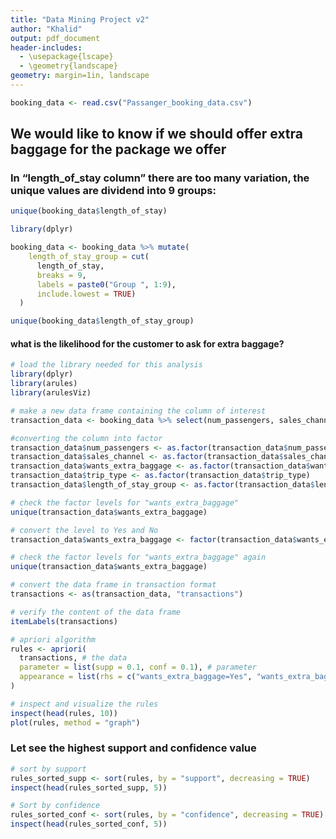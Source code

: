 ---
title: "Data Mining Project v2"
author: "Khalid"
output: pdf_document
header-includes:
  - \usepackage{lscape}
  - \geometry{landscape}
geometry: margin=1in, landscape
---

```{r}
booking_data <- read.csv("Passanger_booking_data.csv")
```

## We would like to know if we should offer extra baggage for the package we offer

### In "length_of_stay column" there are too many variation, the unique values are dividend into 9 groups:

```{r}
unique(booking_data$length_of_stay)

library(dplyr)

booking_data <- booking_data %>% mutate(
    length_of_stay_group = cut(
      length_of_stay,
      breaks = 9,
      labels = paste0("Group ", 1:9),
      include.lowest = TRUE)
  )

unique(booking_data$length_of_stay_group)
```

#### what is the likelihood for the customer to ask for extra baggage?

```{r}
# load the library needed for this analysis
library(dplyr)
library(arules)
library(arulesViz)

# make a new data frame containing the column of interest
transaction_data <- booking_data %>% select(num_passengers, sales_channel, wants_extra_baggage, trip_type, length_of_stay_group)

#converting the column into factor
transaction_data$num_passengers <- as.factor(transaction_data$num_passengers)
transaction_data$sales_channel <- as.factor(transaction_data$sales_channel)
transaction_data$wants_extra_baggage <- as.factor(transaction_data$wants_extra_baggage)
transaction_data$trip_type <- as.factor(transaction_data$trip_type)
transaction_data$length_of_stay_group <- as.factor(transaction_data$length_of_stay_group)

# check the factor levels for "wants_extra_baggage"
unique(transaction_data$wants_extra_baggage)

# convert the level to Yes and No
transaction_data$wants_extra_baggage <- factor(transaction_data$wants_extra_baggage, levels = c(0, 1), labels = c("No", "Yes"))

# check the factor levels for "wants_extra_baggage" again
unique(transaction_data$wants_extra_baggage)

# convert the data frame in transaction format
transactions <- as(transaction_data, "transactions")

# verify the content of the data frame
itemLabels(transactions)

# apriori algorithm
rules <- apriori(
  transactions, # the data
  parameter = list(supp = 0.1, conf = 0.1), # parameter
  appearance = list(rhs = c("wants_extra_baggage=Yes", "wants_extra_baggage=No")) #the rhs
)

# inspect and visualize the rules
inspect(head(rules, 10))
plot(rules, method = "graph")
```

### Let see the highest support and confidence value

```{r}
# sort by support
rules_sorted_supp <- sort(rules, by = "support", decreasing = TRUE)
inspect(head(rules_sorted_supp, 5))
```

```{r}
# Sort by confidence
rules_sorted_conf <- sort(rules, by = "confidence", decreasing = TRUE)
inspect(head(rules_sorted_conf, 5))
```
